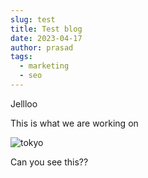 ```yaml
---
slug: test
title: Test blog
date: 2023-04-17
author: prasad
tags:
  - marketing
  - seo
---
```

J﻿ellloo

T﻿his is what we are working on

![tokyo](https://images.unsplash.com/photo-1681519106986-f941d852ffa5?ixlib=rb-4.0.3&ixid=MnwxMjA3fDB8MHxwaG90by1wYWdlfHx8fGVufDB8fHx8&auto=format&fit=crop&w=1974&q=80 "Tokyo")

C﻿an you see this??